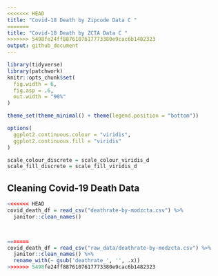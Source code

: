 ```yaml
---
<<<<<<< HEAD
title: "Covid-18 Death by Zipcode Data C "
=======
title: "Covid-18 Death by ZCTA Data C "
>>>>>>> 5498fe24ff8876107617773380e9cac6b1482323
output: github_document
---
```


```r
library(tidyverse)
library(patchwork)
knitr::opts_chunk$set(
  fig.width = 6,
  fig.asp = .6,
  out.width = "90%"
)

theme_set(theme_minimal() + theme(legend.position = "bottom"))

options(
  ggplot2.continuous.colour = "viridis",
  ggplot2.continuous.fill = "viridis"
)

scale_colour_discrete = scale_colour_viridis_d
scale_fill_discrete = scale_fill_viridis_d
```

## Cleaning Covid-19 Death Data
```r
<<<<<<< HEAD
covid_death_df = read_csv("deathrate-by-modzcta.csv") %>% 
  janitor::clean_names()



=======
covid_death_df = read_csv("raw_data/deathrate-by-modzcta.csv") %>% 
  janitor::clean_names() %>% 
  rename_with(~ gsub('deathrate_', '', .x))
>>>>>>> 5498fe24ff8876107617773380e9cac6b1482323
```

